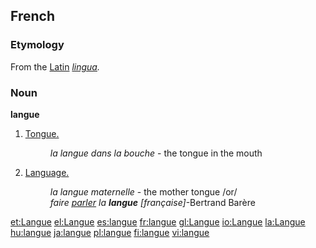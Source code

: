 ==French==
===Etymology===
From the [[w:Latin language|Latin]] ''[[lingua]].''

===Noun===
'''langue''' {{f}}

#[[tongue|Tongue.]]
#: ''la langue dans la bouche'' - the tongue in the mouth
#[[language|Language.]]
#: ''la langue maternelle'' - the mother tongue /or/
#: ''faire [[parler]] la '''langue''' [française]''-Bertrand Barère
[[et:Langue]]
[[el:Langue]]
[[es:langue]]
[[fr:langue]]
[[gl:Langue]]
[[io:Langue]]
[[la:Langue]]
[[hu:langue]]
[[ja:langue]]
[[pl:langue]]
[[fi:langue]]
[[vi:langue]]